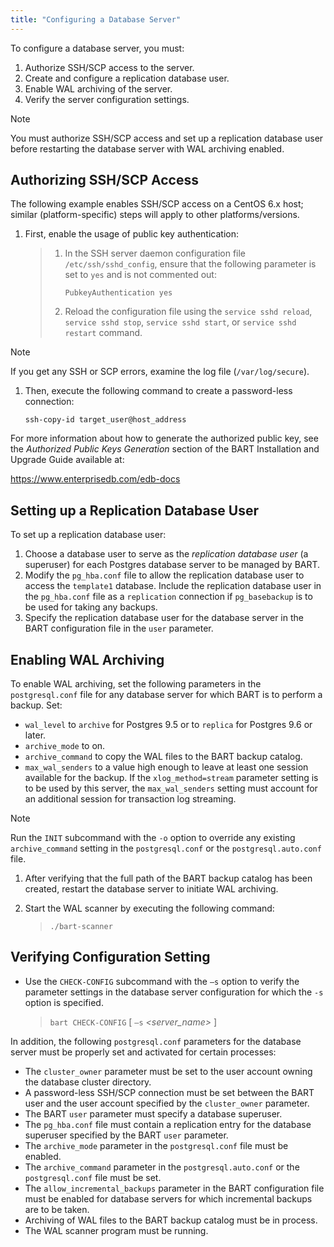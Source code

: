 ```yaml
---
title: "Configuring a Database Server"
---
```


To configure a database server, you must:

1.  Authorize SSH/SCP access to the server.
2.  Create and configure a replication database user.
3.  Enable WAL archiving of the server.
4.  Verify the server configuration settings.

<div class="note">

<div class="title">

Note

</div>

You must authorize SSH/SCP access and set up a replication database user before restarting the database server with WAL archiving enabled.

</div>

## Authorizing SSH/SCP Access

The following example enables SSH/SCP access on a CentOS 6.x host; similar (platform-specific) steps will apply to other platforms/versions.

1.  First, enable the usage of public key authentication:

    > 1.  In the SSH server daemon configuration file `/etc/ssh/sshd_config`, ensure that the following parameter is set to `yes` and is not commented out:
    >
    >     `PubkeyAuthentication yes`
    >
    > 2.  Reload the configuration file using the `service sshd reload`, `service sshd stop`, `service sshd start`, or `service sshd restart` command.

<div class="note">

<div class="title">

Note

</div>

If you get any SSH or SCP errors, examine the log file (`/var/log/secure`).

</div>

1.  Then, execute the following command to create a password-less connection:

    `ssh-copy-id target_user@host_address`

For more information about how to generate the authorized public key, see the *Authorized Public Keys Generation* section of the BART Installation and Upgrade Guide available at:

<https://www.enterprisedb.com/edb-docs>

## Setting up a Replication Database User

To set up a replication database user:

1.  Choose a database user to serve as the *replication database user* (a superuser) for each Postgres database server to be managed by BART.
2.  Modify the `pg_hba.conf` file to allow the replication database user to access the `template1` database. Include the replication database user in the `pg_hba.conf` file as a `replication` connection if `pg_basebackup` is to be used for taking any backups.
3.  Specify the replication database user for the database server in the BART configuration file in the `user` parameter.

## Enabling WAL Archiving

To enable WAL archiving, set the following parameters in the `postgresql.conf` file for any database server for which BART is to perform a backup. Set:

-   `wal_level` to `archive` for Postgres 9.5 or to `replica` for Postgres 9.6 or later.
-   `archive_mode` to on.
-   `archive_command` to copy the WAL files to the BART backup catalog.
-   `max_wal_senders` to a value high enough to leave at least one session available for the backup. If the `xlog_method=stream` parameter setting is to be used by this server, the `max_wal_senders` setting must account for an additional session for transaction log streaming.

<div class="note">

<div class="title">

Note

</div>

Run the `INIT` subcommand with the `-o` option to override any existing `archive_command` setting in the `postgresql.conf` or the `postgresql.auto.conf` file.

</div>

1.  After verifying that the full path of the BART backup catalog has been created, restart the database server to initiate WAL archiving.

2.  Start the WAL scanner by executing the following command:

    > `./bart-scanner`

## Verifying Configuration Setting

-   Use the `CHECK-CONFIG` subcommand with the `–s` option to verify the parameter settings in the database server configuration for which the `-s` option is specified.

    > `bart CHECK-CONFIG` \[ `–s` *&lt;server_name>* ]

In addition, the following `postgresql.conf` parameters for the database server must be properly set and activated for certain processes:

-   The `cluster_owner` parameter must be set to the user account owning the database cluster directory.
-   A password-less SSH/SCP connection must be set between the BART user and the user account specified by the `cluster_owner` parameter.
-   The BART `user` parameter must specify a database superuser.
-   The `pg_hba.conf` file must contain a replication entry for the database superuser specified by the BART `user` parameter.
-   The `archive_mode` parameter in the `postgresql.conf` file must be enabled.
-   The `archive_command` parameter in the `postgresql.auto.conf` or the `postgresql.conf` file must be set.
-   The `allow_incremental_backups` parameter in the BART configuration file must be enabled for database servers for which incremental backups are to be taken.
-   Archiving of WAL files to the BART backup catalog must be in process.
-   The WAL scanner program must be running.
